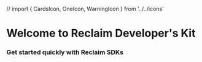 // import { CardsIcon, OneIcon, WarningIcon } from '../../icons'

# Welcome to Reclaim Developer's Kit
 
### Get started quickly with Reclaim SDKs
<div>
<br></br>
<Cards>
    <Card title="Node" href="/node"/>
    <Card title="React" href="" />
    <Card title="React Native" href="" />
</Cards>
</div>
